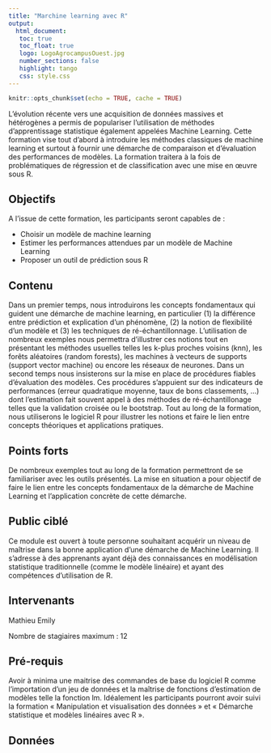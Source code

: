 ```yaml
---
title: "Marchine learning avec R"
output: 
  html_document:
   toc: true
   toc_float: true
   logo: LogoAgrocampusOuest.jpg
   number_sections: false
   highlight: tango
   css: style.css
---
```




```r
knitr::opts_chunk$set(echo = TRUE, cache = TRUE)
```


L’évolution récente vers une acquisition de données massives et hétérogènes a permis de populariser l’utilisation de méthodes d’apprentissage statistique également appelées Machine Learning. Cette formation vise tout d’abord à introduire les méthodes classiques de machine learning et surtout à fournir une démarche de comparaison et d’évaluation des performances de modèles. La formation traitera à la fois de problématiques de régression et de classification avec une mise en œuvre sous R.


## Objectifs

A l’issue de cette formation, les participants seront capables de :

- Choisir un modèle de machine learning
- Estimer les performances attendues par un modèle de Machine Learning
- Proposer un outil de prédiction sous R


## Contenu

 Dans un premier temps, nous introduirons les concepts fondamentaux qui guident une démarche de machine learning, en particulier (1) la différence entre prédiction et explication d’un phénomène, (2) la notion de flexibilité d’un modèle et (3) les techniques de ré-échantillonnage. L’utilisation de nombreux exemples nous permettra d’illustrer ces notions tout en présentant les méthodes usuelles telles les k-plus proches voisins (knn), les forêts aléatoires (random forests), les machines à vecteurs de supports (support vector machine) ou encore les réseaux de neurones. Dans un second temps nous insisterons sur la mise en place de procédures fiables d’évaluation des modèles. Ces procédures s’appuient sur des indicateurs de performances (erreur quadratique moyenne, taux de bons classements, …) dont l’estimation fait souvent appel à des méthodes de ré-échantillonage telles que la validation croisée ou le bootstrap. Tout au long de la formation, nous utiliserons le logiciel R pour illustrer les notions et faire le lien entre concepts théoriques et applications pratiques.

## Points forts

De nombreux exemples tout au long de la formation permettront de se familiariser avec les outils présentés. La mise en situation a pour objectif de faire le lien entre les concepts fondamentaux de la démarche de Machine Learning et l’application concrète de cette démarche.

## Public ciblé

Ce module est ouvert à toute personne souhaitant acquérir un niveau de maîtrise dans la bonne application d’une démarche de Machine Learning. Il s’adresse à des apprenants ayant déjà des connaissances en modélisation statistique traditionnelle (comme le modèle linéaire) et ayant des compétences d’utilisation de R.

## Intervenants

Mathieu Emily 


Nombre de stagiaires maximum :  12


## Pré-requis

Avoir à minima une maitrise des commandes de base du logiciel R comme l’importation d’un jeu de données et la maîtrise de fonctions d’estimation de modèles telle la fonction lm. Idéalement les participants pourront avoir suivi la formation « Manipulation et visualisation des données » et « Démarche statistique et modèles linéaires avec R ».

## Données